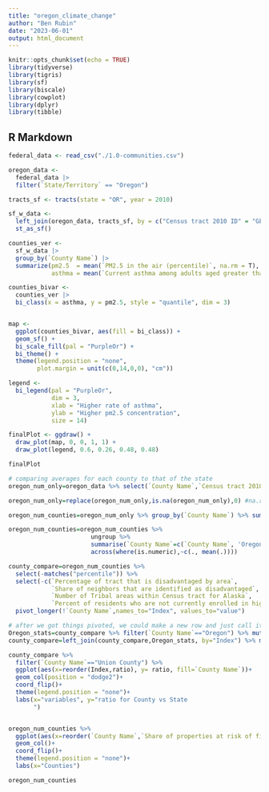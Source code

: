 ```yaml
---
title: "oregon_climate_change"
author: "Ben Rubin"
date: "2023-06-01"
output: html_document
---
```


```r
knitr::opts_chunk$set(echo = TRUE)
library(tidyverse)
library(tigris)
library(sf)
library(biscale)
library(cowplot)
library(dplyr)
library(tibble)
```

## R Markdown

```r
federal_data <- read_csv("./1.0-communities.csv")

oregon_data <-
  federal_data |>
  filter(`State/Territory` == "Oregon")

tracts_sf <- tracts(state = "OR", year = 2010)

sf_w_data <- 
  left_join(oregon_data, tracts_sf, by = c("Census tract 2010 ID" = "GEOID10")) |>
  st_as_sf()
```


```r
counties_ver <-
  sf_w_data |>
  group_by(`County Name`) |>
  summarize(pm2.5  = mean(`PM2.5 in the air (percentile)`, na.rm = T),
            asthma = mean(`Current asthma among adults aged greater than or equal to 18 years (percentile)`, na.rm = T))

counties_bivar <-
  counties_ver |>
  bi_class(x = asthma, y = pm2.5, style = "quantile", dim = 3)


map <-
  ggplot(counties_bivar, aes(fill = bi_class)) +
  geom_sf() +
  bi_scale_fill(pal = "PurpleOr") +
  bi_theme() +
  theme(legend.position = "none",
        plot.margin = unit(c(0,14,0,0), "cm"))

legend <- 
  bi_legend(pal = "PurpleOr",
            dim = 3,
            xlab = "Higher rate of asthma",
            ylab = "Higher pm2.5 concentration",
            size = 14)

finalPlot <- ggdraw() +
  draw_plot(map, 0, 0, 1, 1) +
  draw_plot(legend, 0.6, 0.26, 0.48, 0.48)

finalPlot
```


```r
# comparing averages for each county to that of the state
oregon_num_only=oregon_data %>% select(`County Name`,`Census tract 2010 ID`,`State/Territory`) %>%  mutate(select_if(oregon_data, is.numeric))

oregon_num_only=replace(oregon_num_only,is.na(oregon_num_only),0) #na.rm or na.omit

oregon_num_counties=oregon_num_only %>% group_by(`County Name`) %>% summarise_if(is.numeric,mean,na.rm=T)

oregon_num_counties=oregon_num_counties %>% 
                       ungroup %>% 
                       summarise(`County Name`=c(`County Name`, 'Oregon'),
                       across(where(is.numeric),~c(., mean(.))))

```

```r
county_compare=oregon_num_counties %>% 
  select(-matches("percentile")) %>% 
  select(-c(`Percentage of tract that is disadvantaged by area`, 
            `Share of neighbors that are identified as disadvantaged`,
            `Number of Tribal areas within Census tract for Alaska`,
            `Percent of residents who are not currently enrolled in higher ed`))%>% 
  pivot_longer(!`County Name`,names_to="Index", values_to="value")
```

```r
# after we got things pivoted, we could make a new row and just call it Oregon state averages then divide across columns
Oregon_stats=county_compare %>% filter(`County Name`=="Oregon") %>% mutate(Oregon_values=value) %>% select(Index,Oregon_values)
county_compare=left_join(county_compare,Oregon_stats, by="Index") %>% mutate(ratio=value/Oregon_values)


```


```r
county_compare %>%
  filter(`County Name`=="Union County") %>% 
  ggplot(aes(x=reorder(Index,ratio), y= ratio, fill=`County Name`))+
  geom_col(position = "dodge2")+
  coord_flip()+
  theme(legend.position = "none")+
  labs(x="variables", y="ratio for County vs State
       ")
```

```r

```


```r

oregon_num_counties %>% 
  ggplot(aes(x=reorder(`County Name`,`Share of properties at risk of fire in 30 years`),y=`Share of properties at risk of fire in 30 years`,fill=`County Name`))+
  geom_col()+
  coord_flip()+
  theme(legend.position = "none")+
  labs(x="Counties")

```

```r
oregon_num_counties
```

